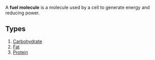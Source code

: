 A '''fuel molecule''' is a molecule used by a cell to generate energy and reducing power. 

==Types==
#[[Carbohydrate]]
#[[Fat]]
#[[Protein]]